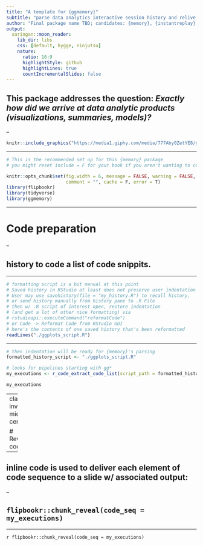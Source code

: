 ```yaml
---
title: "A template for {ggmemory}"
subtitle: "parse data analytics interactive session history and relive it using xaringan and flipbookr"
author: "Final package name TBD; candidates: {memory}, {instantreplay}, {replay}, {reminisce}, {rememberr}, lots of options"
output:
  xaringan::moon_reader:
    lib_dir: libs
    css: [default, hygge, ninjutsu]
    nature:
      ratio: 16:9
      highlightStyle: github
      highlightLines: true
      countIncrementalSlides: false
---
```



## This package addresses the question: *Exactly how did we arrive at data analytic products (visualizations, summaries, models)?*

--

```r
knitr::include_graphics("https://media1.giphy.com/media/777Aby0ZetYE8/giphy.gif?cid=ecf05e47fxfri9ro2qxy8i7jhnalmh6lsnmpabijv8e8oo5n&rid=giphy.gif&ct=g")
```



---


```r
# This is the recommended set up for this {memory} package
# you might reset include = F for your book if you aren't wanting to communicate about knitr settings

knitr::opts_chunk$set(fig.width = 6, message = FALSE, warning = FALSE,
                      comment = "", cache = F, error = T)
library(flipbookr)
library(tidyverse)
library(ggmemory)
```

---

# Code preparation

--

## history to code a list of code snippits.

---

```r
# formatting script is a bit manual at this point
# Saved history in RStudio at least does not preserve user indentation
# User may use savehistory(file = "my_history.R") to recall history, 
# or send history manually from history pane to .R File
# then w/ .R script of interest open, restore indentation 
# (and get a lot of other nice formatting) via 
# rstudioapi::executeCommand("reformatCode")
# or Code -> Reformat Code from RStudio GUI
# here's the contents of one saved history that's been reformatted
readLines("./ggplots_script.R")
```


---

```r
# then indentation will be ready for {memory}'s parsing
formatted_history_script <- "./ggplots_script.R"

# looks for pipelines starting with gg*
my_executions <- r_code_extract_code_list(script_path = formatted_history_script)

my_executions

```

---
class: inverse, middle, center


# Reviewing code

--

## inline code is used to deliver each element of code sequence to a slide w/ associated output:

--

## `flipbookr::chunk_reveal(code_seq = my_executions)`


---


`r flipbookr::chunk_reveal(code_seq = my_executions)`

